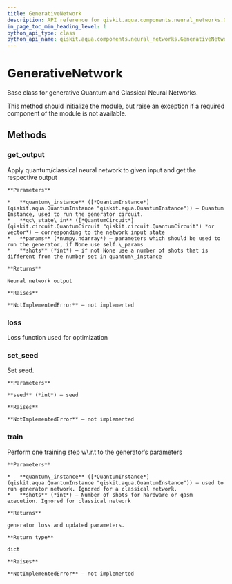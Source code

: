 ```yaml
---
title: GenerativeNetwork
description: API reference for qiskit.aqua.components.neural_networks.GenerativeNetwork
in_page_toc_min_heading_level: 1
python_api_type: class
python_api_name: qiskit.aqua.components.neural_networks.GenerativeNetwork
---
```


# GenerativeNetwork

<Class id="qiskit.aqua.components.neural_networks.GenerativeNetwork" github="https://github.com/qiskit-community/qiskit-aqua/tree/stable/0.7/qiskit/aqua/components/neural_networks/generative_network.py" signature="GenerativeNetwork">
  Base class for generative Quantum and Classical Neural Networks.

  This method should initialize the module, but raise an exception if a required component of the module is not available.

  ## Methods

  ### get\_output

  <Function id="qiskit.aqua.components.neural_networks.GenerativeNetwork.get_output" signature="abstract GenerativeNetwork.get_output(quantum_instance, qc_state_in, params, shots)">
    Apply quantum/classical neural network to given input and get the respective output

    **Parameters**

    *   **quantum\_instance** ([*QuantumInstance*](qiskit.aqua.QuantumInstance "qiskit.aqua.QuantumInstance")) – Quantum Instance, used to run the generator circuit.
    *   **qc\_state\_in** ([*QuantumCircuit*](qiskit.circuit.QuantumCircuit "qiskit.circuit.QuantumCircuit") *or vector*) – corresponding to the network input state
    *   **params** (*numpy.ndarray*) – parameters which should be used to run the generator, if None use self.\_params
    *   **shots** (*int*) – if not None use a number of shots that is different from the number set in quantum\_instance

    **Returns**

    Neural network output

    **Raises**

    **NotImplementedError** – not implemented
  </Function>

  ### loss

  <Function id="qiskit.aqua.components.neural_networks.GenerativeNetwork.loss" signature="abstract GenerativeNetwork.loss()">
    Loss function used for optimization
  </Function>

  ### set\_seed

  <Function id="qiskit.aqua.components.neural_networks.GenerativeNetwork.set_seed" signature="abstract GenerativeNetwork.set_seed(seed)">
    Set seed.

    **Parameters**

    **seed** (*int*) – seed

    **Raises**

    **NotImplementedError** – not implemented
  </Function>

  ### train

  <Function id="qiskit.aqua.components.neural_networks.GenerativeNetwork.train" signature="abstract GenerativeNetwork.train(quantum_instance=None, shots=None)">
    Perform one training step w\.r.t to the generator’s parameters

    **Parameters**

    *   **quantum\_instance** ([*QuantumInstance*](qiskit.aqua.QuantumInstance "qiskit.aqua.QuantumInstance")) – used to run generator network. Ignored for a classical network.
    *   **shots** (*int*) – Number of shots for hardware or qasm execution. Ignored for classical network

    **Returns**

    generator loss and updated parameters.

    **Return type**

    dict

    **Raises**

    **NotImplementedError** – not implemented
  </Function>
</Class>

